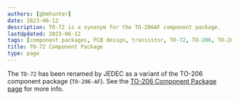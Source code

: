 ```yaml
---
authors: [gbmhunter]
date: 2023-06-12
description: TO-72 is a synonym for the TO-206AF component package.
lastUpdated: 2023-06-12
tags: [component packages, PCB design, transistor, TO-72, TO-206, TO-206AF, TO-18]
title: TO-72 Component Package
type: page
---
```


The `TO-72` has been renamed by JEDEC as a variant of the TO-206 component package (`TO-206-AF`). See the [TO-206 Component Package page](/pcb-design/component-packages/to-206-component-package/) for more info.

